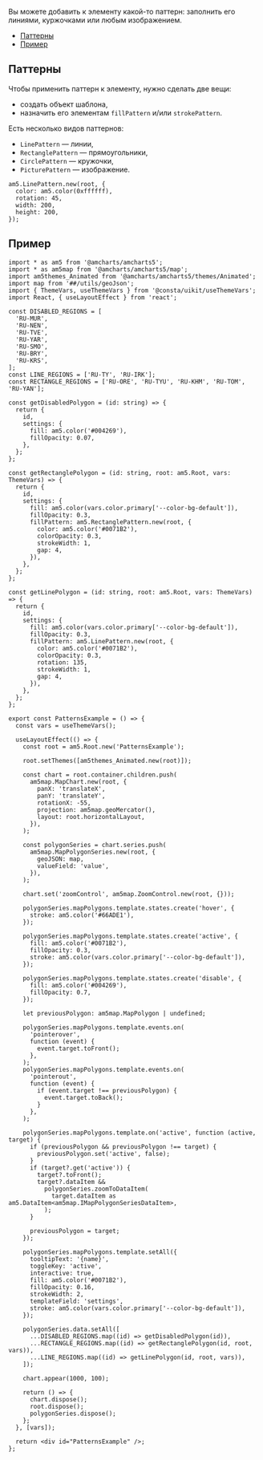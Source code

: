 
Вы можете добавить к элементу какой-то паттерн: заполнить его линиями, куржочками или любым изображением.

<MdxMenu>

- [Паттерны](#паттерны)
- [Пример](#пример)

</MdxMenu>

## Паттерны

Чтобы применить паттерн к элементу, нужно сделать две вещи:

- создать объект шаблона,
- назначить его элементам `fillPattern` и/или `strokePattern`.

Есть несколько видов паттернов:

- `LinePattern` — линии,
- `RectanglePattern` — прямоугольники,
- `CirclePattern` — кружочки,
- `PicturePattern` — изображение.

```tsx
am5.LinePattern.new(root, {
  color: am5.color(0xffffff),
  rotation: 45,
  width: 200,
  height: 200,
});
```

## Пример

<PatternsExample />

```tsx
import * as am5 from '@amcharts/amcharts5';
import * as am5map from '@amcharts/amcharts5/map';
import am5themes_Animated from '@amcharts/amcharts5/themes/Animated';
import map from '##/utils/geoJson';
import { ThemeVars, useThemeVars } from '@consta/uikit/useThemeVars';
import React, { useLayoutEffect } from 'react';

const DISABLED_REGIONS = [
  'RU-MUR',
  'RU-NEN',
  'RU-TVE',
  'RU-YAR',
  'RU-SMO',
  'RU-BRY',
  'RU-KRS',
];
const LINE_REGIONS = ['RU-TY', 'RU-IRK'];
const RECTANGLE_REGIONS = ['RU-ORE', 'RU-TYU', 'RU-KHM', 'RU-TOM', 'RU-YAN'];

const getDisabledPolygon = (id: string) => {
  return {
    id,
    settings: {
      fill: am5.color('#004269'),
      fillOpacity: 0.07,
    },
  };
};

const getRectanglePolygon = (id: string, root: am5.Root, vars: ThemeVars) => {
  return {
    id,
    settings: {
      fill: am5.color(vars.color.primary['--color-bg-default']),
      fillOpacity: 0.3,
      fillPattern: am5.RectanglePattern.new(root, {
        color: am5.color('#0071B2'),
        colorOpacity: 0.3,
        strokeWidth: 1,
        gap: 4,
      }),
    },
  };
};

const getLinePolygon = (id: string, root: am5.Root, vars: ThemeVars) => {
  return {
    id,
    settings: {
      fill: am5.color(vars.color.primary['--color-bg-default']),
      fillOpacity: 0.3,
      fillPattern: am5.LinePattern.new(root, {
        color: am5.color('#0071B2'),
        colorOpacity: 0.3,
        rotation: 135,
        strokeWidth: 1,
        gap: 4,
      }),
    },
  };
};

export const PatternsExample = () => {
  const vars = useThemeVars();

  useLayoutEffect(() => {
    const root = am5.Root.new('PatternsExample');

    root.setThemes([am5themes_Animated.new(root)]);

    const chart = root.container.children.push(
      am5map.MapChart.new(root, {
        panX: 'translateX',
        panY: 'translateY',
        rotationX: -55,
        projection: am5map.geoMercator(),
        layout: root.horizontalLayout,
      }),
    );

    const polygonSeries = chart.series.push(
      am5map.MapPolygonSeries.new(root, {
        geoJSON: map,
        valueField: 'value',
      }),
    );

    chart.set('zoomControl', am5map.ZoomControl.new(root, {}));

    polygonSeries.mapPolygons.template.states.create('hover', {
      stroke: am5.color('#66ADE1'),
    });

    polygonSeries.mapPolygons.template.states.create('active', {
      fill: am5.color('#0071B2'),
      fillOpacity: 0.3,
      stroke: am5.color(vars.color.primary['--color-bg-default']),
    });

    polygonSeries.mapPolygons.template.states.create('disable', {
      fill: am5.color('#004269'),
      fillOpacity: 0.7,
    });

    let previousPolygon: am5map.MapPolygon | undefined;

    polygonSeries.mapPolygons.template.events.on(
      'pointerover',
      function (event) {
        event.target.toFront();
      },
    );
    polygonSeries.mapPolygons.template.events.on(
      'pointerout',
      function (event) {
        if (event.target !== previousPolygon) {
          event.target.toBack();
        }
      },
    );

    polygonSeries.mapPolygons.template.on('active', function (active, target) {
      if (previousPolygon && previousPolygon !== target) {
        previousPolygon.set('active', false);
      }
      if (target?.get('active')) {
        target?.toFront();
        target?.dataItem &&
          polygonSeries.zoomToDataItem(
            target.dataItem as am5.DataItem<am5map.IMapPolygonSeriesDataItem>,
          );
      }

      previousPolygon = target;
    });

    polygonSeries.mapPolygons.template.setAll({
      tooltipText: '{name}',
      toggleKey: 'active',
      interactive: true,
      fill: am5.color('#0071B2'),
      fillOpacity: 0.16,
      strokeWidth: 2,
      templateField: 'settings',
      stroke: am5.color(vars.color.primary['--color-bg-default']),
    });

    polygonSeries.data.setAll([
      ...DISABLED_REGIONS.map((id) => getDisabledPolygon(id)),
      ...RECTANGLE_REGIONS.map((id) => getRectanglePolygon(id, root, vars)),
      ...LINE_REGIONS.map((id) => getLinePolygon(id, root, vars)),
    ]);

    chart.appear(1000, 100);

    return () => {
      chart.dispose();
      root.dispose();
      polygonSeries.dispose();
    };
  }, [vars]);

  return <div id="PatternsExample" />;
};
```
